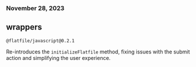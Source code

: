 ### November 28, 2023

## wrappers

`@flatfile/javascript@0.2.1`

Re-introduces the `initializeFlatfile` method, fixing issues with the submit action and simplifying the user experience.
